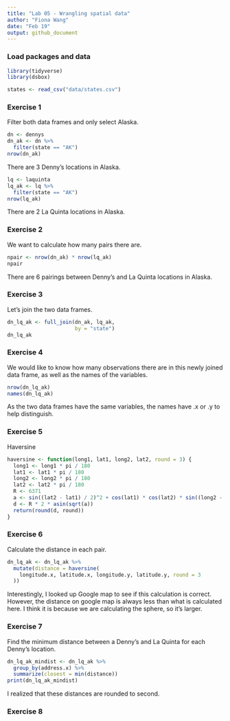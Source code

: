 ```yaml
---
title: "Lab 05 - Wrangling spatial data"
author: "Fiona Wang"
date: "Feb 19"
output: github_document
---
```


### Load packages and data

```r
library(tidyverse) 
library(dsbox) 
```

```r
states <- read_csv("data/states.csv")
```

### Exercise 1
Filter both data frames and only select Alaska. 
```r
dn <- dennys
dn_ak <- dn %>% 
  filter(state == "AK")
nrow(dn_ak)
```

There are 3 Denny's locations in Alaska. 
```r
lq <- laquinta
lq_ak <- lq %>% 
  filter(state == "AK")
nrow(lq_ak)
```

There are 2 La Quinta locations in Alaska. 

### Exercise 2
We want to calculate how many pairs there are.
```r
npair <- nrow(dn_ak) * nrow(lq_ak)
npair
```

There are 6 pairings between Denny's and La Quinta locations in Alaska. 

### Exercise 3
Let's join the two data frames. 
```r
dn_lq_ak <- full_join(dn_ak, lq_ak,
                      by = "state")
dn_lq_ak
```

### Exercise 4
We would like to know how many observations there are in this newly joined data frame, as well as the names of the variables. 
```r
nrow(dn_lq_ak)
names(dn_lq_ak)
```
As the two data frames have the same variables, the names have .x or .y to help distinguish. 

### Exercise 5
Haversine
```r
haversine <- function(long1, lat1, long2, lat2, round = 3) {
  long1 <- long1 * pi / 180
  lat1 <- lat1 * pi / 180
  long2 <- long2 * pi / 180
  lat2 <- lat2 * pi / 180
  R <- 6371
  a <- sin((lat2 - lat1) / 2)^2 + cos(lat1) * cos(lat2) * sin((long2 - long1) / 2)^2
  d <- R * 2 * asin(sqrt(a))
  return(round(d, round))
}
```

### Exercise 6
Calculate the distance in each pair.
```r
dn_lq_ak <- dn_lq_ak %>% 
  mutate(distance = haversine(
    longitude.x, latitude.x, longitude.y, latitude.y, round = 3
  ))
```

Interestingly, I looked up Google map to see if this calculation is correct. However, the distance on google map is always less than what is calculated here. I think it is because we are calculating the sphere, so it's larger.

### Exercise 7
Find the minimum distance between a Denny's and La Quinta for each Denny's location. 
```r
dn_lq_ak_mindist <- dn_lq_ak %>% 
  group_by(address.x) %>% 
  summarize(closest = min(distance))
print(dn_lq_ak_mindist)
```

I realized that these distances are rounded to second.

### Exercise 8
